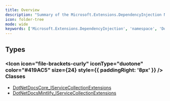 ```yaml
---
title: Overview
description: "Summary of the Microsoft.Extensions.DependencyInjection Namespace"
icon: folder-tree
mode: wide
keywords: ['Microsoft.Extensions.DependencyInjection', 'namespace', 'DotNetDocsCore_IServiceCollectionExtensions', 'DotNetDocsMintlify_IServiceCollectionExtensions']
---
```


## Types

### <Icon icon="file-brackets-curly" iconType="duotone" color="#419AC5" size={24} style={{ paddingRight: '8px' }} /> Classes

- [DotNetDocsCore_IServiceCollectionExtensions](DotNetDocsCore_IServiceCollectionExtensions.mdx)
- [DotNetDocsMintlify_IServiceCollectionExtensions](DotNetDocsMintlify_IServiceCollectionExtensions.mdx)

